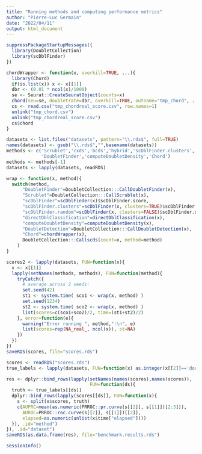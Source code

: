 ```yaml
---
title: "Running methods and computing performance metrics"
author: "Pierre-Luc Germain"
date: "2022/04/11"
output: html_document
---
```


```r
suppressPackageStartupMessages({
  library(DoubletCollection)
  library(scDblFinder)
})

chordWrapper <- function(x, overkill=TRUE, ...){
  library(Chord)
  if(is.list(x)) x <- x[[1]]
  dbr <- (0.01 * ncol(x)/1000)
  se <- Seurat::CreateSeuratObject(counts=x)
  chord(seu=se, doubletrate=dbr, overkill=TRUE, outname="tmp_chord", ...)
  cs <- read.csv("tmp_chordreal_score.csv", row.names=1)
  unlink("tmp_chord.csv")
  unlink("tmp_chordreal_score.csv")
  cs$chord
}
```


```r
datasets <- list.files("datasets", pattern="\\.rds$", full=TRUE)
names(datasets) <- gsub("\\.rds$","",basename(datasets))
methods <- c('Scrublet','cxds','bcds','hybrid','scDblFinder.clusters','scDblFinder.random',
             'DoubletFinder','computeDoubletDensity','Chord')
methods <- methods[-1]
datasets <- lapply(datasets, readRDS)

wrap <- function(x, method){
  switch(method,
      "DoubletFinder"=DoubletCollection:::CallDoubletFinder(x),
      "Scrublet"=DoubletCollection:::CallScrublet(x),
      "scDblFinder"=scDblFinder(x)$scDblFinder.score,
      "scDblFinder.clusters"=scDblFinder(x, clusters=TRUE)$scDblFinder.score,
      "scDblFinder.random"=scDblFinder(x, clusters=FALSE)$scDblFinder.score,
      "directDblClassification"=directDblClassification(x),
      "computeDoubletDensity"=computeDoubletDensity(x),
      "DoubletDetection"=DoubletCollection:::CallDoubletDetection(x),
      "Chord"=chordWrapper(x),
      DoubletCollection:::Callscds(count=x, method=method)
    )
}

scores2 <- lapply(datasets, FUN=function(x){
  x <- x[[1]]
  lapply(setNames(methods, methods), FUN=function(method){
    tryCatch({
      # average across 2 seeds:
      set.seed(42)
      st1 <- system.time( sco1 <- wrap(x, method) )
      set.seed(1234)
      st2 <- system.time( sco2 <- wrap(x, method) )
      list(scores=c(sco1+sco2)/2, time=(st1+st2)/2)
    }, error=function(e){
      warning("Error running ", method,":\n", e)
      list(scores=rep(NA_real_, ncol(x)), st=NA)
    })
  })
})
saveRDS(scores, file="scores.rds")
```

```r
scores <- readRDS("scores.rds")
true_labels <- lapply(datasets, FUN=function(x) as.integer(x[[2]]=='doublet'))

res <- dplyr::bind_rows(lapply(setNames(names(scores),names(scores)), 
                               FUN=function(ds){
  truth <- true_labels[[ds]]
  dplyr::bind_rows(lapply(scores[[ds]], FUN=function(x){
    s <- split(x$scores, truth)
    c(AUPRC=mean(as.numeric(PRROC::pr.curve(s[[2]], s[[1]])[2:3])),
      AUROC=PRROC::roc.curve(s[[2]], s[[1]])[[2]],
      elapsed=as.numeric(unlist(x$time["elapsed"])))
  }), .id="method")
}), .id="dataset")
saveRDS(as.data.frame(res), file="benchmark.results.rds")
```

```r
sessionInfo()
```

